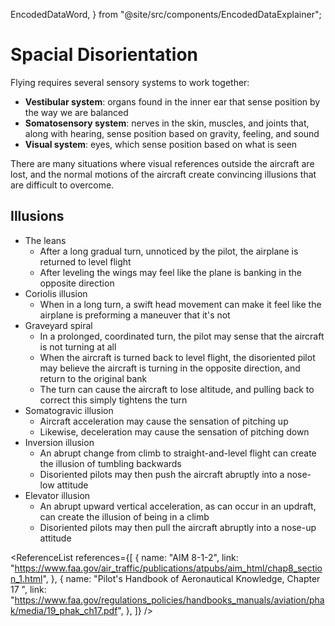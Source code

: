   EncodedDataWord,
} from "@site/src/components/EncodedDataExplainer";

# Spacial Disorientation

Flying requires several sensory systems to work together:

- **Vestibular system**: organs found in the inner ear that sense position by
  the way we are balanced
- **Somatosensory system**: nerves in the skin, muscles, and joints that, along
  with hearing, sense position based on gravity, feeling, and sound
- **Visual system**: eyes, which sense position based on what is seen

There are many situations where visual references outside the aircraft are lost,
and the normal motions of the aircraft create convincing illusions that are
difficult to overcome.

## Illusions

- The leans
  - After a long gradual turn, unnoticed by the pilot, the airplane is returned
    to level flight
  - After leveling the wings may feel like the plane is banking in the opposite
    direction
- Coriolis illusion
  - When in a long turn, a swift head movement can make it feel like the
    airplane is preforming a maneuver that it's not
- Graveyard spiral
  - In a prolonged, coordinated turn, the pilot may sense that the aircraft is
    not turning at all
  - When the aircraft is turned back to level flight, the disoriented pilot may
    believe the aircraft is turning in the opposite direction, and return to the
    original bank
  - The turn can cause the aircraft to lose altitude, and pulling back to
    correct this simply tightens the turn
- Somatogravic illusion
  - Aircraft acceleration may cause the sensation of pitching up
  - Likewise, deceleration may cause the sensation of pitching down
- Inversion illusion
  - An abrupt change from climb to straight-and-level flight can create the
    illusion of tumbling backwards
  - Disoriented pilots may then push the aircraft abruptly into a nose-low
    attitude
- Elevator illusion
  - An abrupt upward vertical acceleration, as can occur in an updraft, can
    create the illusion of being in a climb
  - Disoriented pilots may then pull the aircraft abruptly into a nose-up
    attitude

<ReferenceList
  references={[
    {
      name: "AIM 8-1-2",
      link: "https://www.faa.gov/air_traffic/publications/atpubs/aim_html/chap8_section_1.html",
    },
    {
      name: "Pilot's Handbook of Aeronautical Knowledge, Chapter 17 ",
      link: "https://www.faa.gov/regulations_policies/handbooks_manuals/aviation/phak/media/19_phak_ch17.pdf",
    },
  ]}
/>
